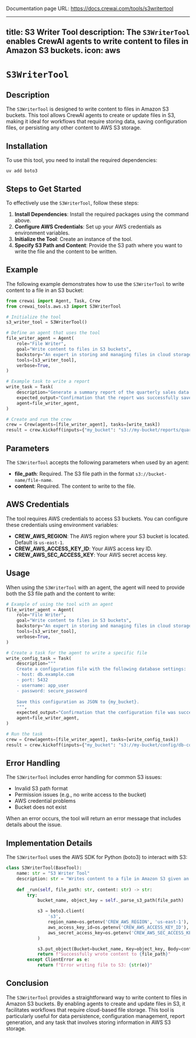 Documentation page URL: https://docs.crewai.com/tools/s3writertool

---
title: S3 Writer Tool
description: The `S3WriterTool` enables CrewAI agents to write content to files in Amazon S3 buckets.
icon: aws
---

# `S3WriterTool`

## Description

The `S3WriterTool` is designed to write content to files in Amazon S3 buckets. This tool allows CrewAI agents to create or update files in S3, making it ideal for workflows that require storing data, saving configuration files, or persisting any other content to AWS S3 storage.

## Installation

To use this tool, you need to install the required dependencies:

```shell
uv add boto3
```

## Steps to Get Started

To effectively use the `S3WriterTool`, follow these steps:

1. **Install Dependencies**: Install the required packages using the command above.
2. **Configure AWS Credentials**: Set up your AWS credentials as environment variables.
3. **Initialize the Tool**: Create an instance of the tool.
4. **Specify S3 Path and Content**: Provide the S3 path where you want to write the file and the content to be written.

## Example

The following example demonstrates how to use the `S3WriterTool` to write content to a file in an S3 bucket:

```python Code
from crewai import Agent, Task, Crew
from crewai_tools.aws.s3 import S3WriterTool

# Initialize the tool
s3_writer_tool = S3WriterTool()

# Define an agent that uses the tool
file_writer_agent = Agent(
    role="File Writer",
    goal="Write content to files in S3 buckets",
    backstory="An expert in storing and managing files in cloud storage.",
    tools=[s3_writer_tool],
    verbose=True,
)

# Example task to write a report
write_task = Task(
    description="Generate a summary report of the quarterly sales data and save it to {my_bucket}.",
    expected_output="Confirmation that the report was successfully saved to S3.",
    agent=file_writer_agent,
)

# Create and run the crew
crew = Crew(agents=[file_writer_agent], tasks=[write_task])
result = crew.kickoff(inputs={"my_bucket": "s3://my-bucket/reports/quarterly-summary.txt"})
```

## Parameters

The `S3WriterTool` accepts the following parameters when used by an agent:

- **file_path**: Required. The S3 file path in the format `s3://bucket-name/file-name`.
- **content**: Required. The content to write to the file.

## AWS Credentials

The tool requires AWS credentials to access S3 buckets. You can configure these credentials using environment variables:

- **CREW_AWS_REGION**: The AWS region where your S3 bucket is located. Default is `us-east-1`.
- **CREW_AWS_ACCESS_KEY_ID**: Your AWS access key ID.
- **CREW_AWS_SEC_ACCESS_KEY**: Your AWS secret access key.

## Usage

When using the `S3WriterTool` with an agent, the agent will need to provide both the S3 file path and the content to write:

```python Code
# Example of using the tool with an agent
file_writer_agent = Agent(
    role="File Writer",
    goal="Write content to files in S3 buckets",
    backstory="An expert in storing and managing files in cloud storage.",
    tools=[s3_writer_tool],
    verbose=True,
)

# Create a task for the agent to write a specific file
write_config_task = Task(
    description="""
    Create a configuration file with the following database settings:
    - host: db.example.com
    - port: 5432
    - username: app_user
    - password: secure_password
    
    Save this configuration as JSON to {my_bucket}.
    """,
    expected_output="Confirmation that the configuration file was successfully saved to S3.",
    agent=file_writer_agent,
)

# Run the task
crew = Crew(agents=[file_writer_agent], tasks=[write_config_task])
result = crew.kickoff(inputs={"my_bucket": "s3://my-bucket/config/db-config.json"})
```

## Error Handling

The `S3WriterTool` includes error handling for common S3 issues:

- Invalid S3 path format
- Permission issues (e.g., no write access to the bucket)
- AWS credential problems
- Bucket does not exist

When an error occurs, the tool will return an error message that includes details about the issue.

## Implementation Details

The `S3WriterTool` uses the AWS SDK for Python (boto3) to interact with S3:

```python Code
class S3WriterTool(BaseTool):
    name: str = "S3 Writer Tool"
    description: str = "Writes content to a file in Amazon S3 given an S3 file path"
    
    def _run(self, file_path: str, content: str) -> str:
        try:
            bucket_name, object_key = self._parse_s3_path(file_path)

            s3 = boto3.client(
                's3',
                region_name=os.getenv('CREW_AWS_REGION', 'us-east-1'),
                aws_access_key_id=os.getenv('CREW_AWS_ACCESS_KEY_ID'),
                aws_secret_access_key=os.getenv('CREW_AWS_SEC_ACCESS_KEY')
            )

            s3.put_object(Bucket=bucket_name, Key=object_key, Body=content.encode('utf-8'))
            return f"Successfully wrote content to {file_path}"
        except ClientError as e:
            return f"Error writing file to S3: {str(e)}"
```

## Conclusion

The `S3WriterTool` provides a straightforward way to write content to files in Amazon S3 buckets. By enabling agents to create and update files in S3, it facilitates workflows that require cloud-based file storage. This tool is particularly useful for data persistence, configuration management, report generation, and any task that involves storing information in AWS S3 storage. 